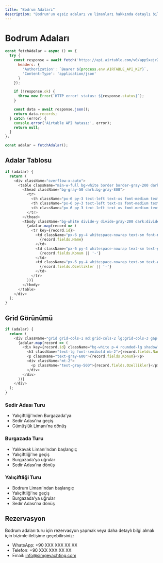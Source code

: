 ```yaml
---
title: "Bodrum Adaları"
description: "Bodrum'un eşsiz adaları ve limanları hakkında detaylı bilgi. Yat kiralama ve tekne turu hedef noktaları."
---
```


# Bodrum Adaları

```javascript
const fetchAdalar = async () => {
  try {
    const response = await fetch('https://api.airtable.com/v0/appSxejrZhNlWc0TL/Adalar', {
      headers: {
        'Authorization': `Bearer ${process.env.AIRTABLE_API_KEY}`,
        'Content-Type': 'application/json'
      }
    });

    if (!response.ok) {
      throw new Error(`HTTP error! status: ${response.status}`);
    }

    const data = await response.json();
    return data.records;
  } catch (error) {
    console.error('Airtable API hatası:', error);
    return null;
  }
};

const adalar = fetchAdalar();
```

## Adalar Tablosu

```javascript
if (adalar) {
  return (
    <div className="overflow-x-auto">
      <table className="min-w-full bg-white border border-gray-200 dark:border-gray-700">
        <thead className="bg-gray-50 dark:bg-gray-800">
          <tr>
            <th className="px-6 py-3 text-left text-xs font-medium text-gray-500 uppercase tracking-wider">Ada İsmi</th>
            <th className="px-6 py-3 text-left text-xs font-medium text-gray-500 uppercase tracking-wider">Konum</th>
            <th className="px-6 py-3 text-left text-xs font-medium text-gray-500 uppercase tracking-wider">Özellikler</th>
          </tr>
        </thead>
        <tbody className="bg-white divide-y divide-gray-200 dark:divide-gray-700">
          {adalar.map(record => (
            <tr key={record.id}>
              <td className="px-6 py-4 whitespace-nowrap text-sm font-medium text-gray-900 dark:text-gray-100">
                {record.fields.Name}
              </td>
              <td className="px-6 py-4 whitespace-nowrap text-sm text-gray-500 dark:text-gray-300">
                {record.fields.Konum || '-'}
              </td>
              <td className="px-6 py-4 whitespace-nowrap text-sm text-gray-500 dark:text-gray-300">
                {record.fields.Ozellikler || '-'}
              </td>
            </tr>
          ))}
        </tbody>
      </table>
    </div>
  );
}
```

## Grid Görünümü

```javascript
if (adalar) {
  return (
    <div className="grid grid-cols-1 md:grid-cols-2 lg:grid-cols-3 gap-6">
      {adalar.map(record => (
        <div key={record.id} className="bg-white p-4 rounded-lg shadow">
          <h3 className="text-lg font-semibold mb-2">{record.fields.Name}</h3>
          <p className="text-gray-600">{record.fields.Konum}</p>
          <div className="mt-2">
            <p className="text-gray-500">{record.fields.Ozellikler}</p>
          </div>
        </div>
      ))}
    </div>
  );
}
```

### Sedir Adası Turu
- Yalıçiftliği'nden Burgazada'ya
- Sedir Adası'na geçiş
- Gümüşlük Limanı'na dönüş

### Burgazada Turu
- Yalıkavak Limanı'ndan başlangıç
- Yalıçiftliği'ne geçiş
- Burgazada'ya uğrular
- Sedir Adası'na dönüş

### Yalıçiftliği Turu
- Bodrum Limanı'ndan başlangıç
- Yalıçiftliği'ne geçiş
- Burgazada'ya uğrular
- Sedir Adası'na dönüş

## Rezervasyon

Bodrum adaları turu için rezervasyon yapmak veya daha detaylı bilgi almak için bizimle iletişime geçebilirsiniz:

- WhatsApp: +90 XXX XXX XX XX
- Telefon: +90 XXX XXX XX XX
- Email: info@simgeyachting.com
